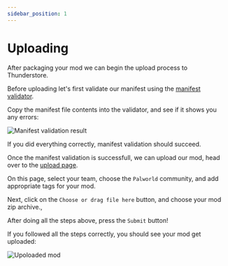 ```yaml
---
sidebar_position: 1
---
```


# Uploading

After packaging your mod we can begin the upload process to Thunderstore. 

Before uploading let's first validate our manifest using the [manifest validator](https://thunderstore.io/tools/manifest-v1-validator/).

Copy the manifest file contents into the validator, and see if it shows you any errors:

![Manifest validation result](./assets/ManifestValidator.png)

If you did everything correctly, manifest validation should succeed.

Once the manifest validation is successfull, we can upload our mod, head over to the [upload page](https://thunderstore.io/c/palworld/create/).

On this page, select your team, choose the `Palworld` community, and add appropriate tags for your mod.

Next, click on the `Choose or drag file here` button, and choose your mod zip archive.,

After doing all the steps above, press the `Submit` button!

If you followed all the steps correctly, you should see your mod get uploaded:

![Upoloaded mod](./assets/Uploaded.png)